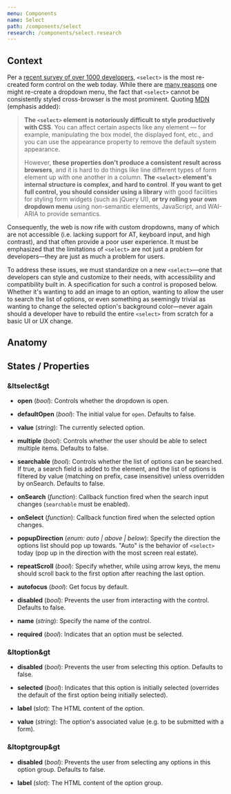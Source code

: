 ```yaml
---
menu: Components
name: Select
path: /components/select
research: /components/select.research
---
```



## Context

Per a [recent survey of over 1000 developers](http://gwhitworth.com/surveys/controls-components/),
`<select>` is the most re-created form control on the web today. While there are
[many reasons](https://github.com/WICG/open-ui/blob/master/platform/select/investigations/use-cases.md) one might
re-create a dropdown menu, the fact that `<select>` cannot be consistently styled cross-browser is the most prominent.
Quoting [MDN](https://developer.mozilla.org/en-US/docs/Web/HTML/Element/select) (emphasis added):

> **The `<select>` element is notoriously difficult to style productively with CSS**. You can affect certain aspects
> like any element — for example, manipulating the box model, the displayed font, etc., and you can use the appearance
> property to remove the default system appearance.
>
> However, **these properties don't produce a consistent result across browsers**, and it is hard to do things like
> line different types of form element up with one another in a column. **The `<select>` element's internal structure
> is complex, and hard to control**. **If you want to get full control, you should consider using a library** with good
> facilities for styling form widgets (such as jQuery UI), **or try rolling your own dropdown menu** using non-semantic
> elements, JavaScript, and WAI-ARIA to provide semantics.

Consequently, the web is now rife with custom dropdowns, many of which are not accessible (i.e. lacking support for
AT, keyboard input, and high contrast), and that often provide a poor user experience. It must be emphasized that the
limitations of `<select>` are not just a problem for developers—they are just as much a problem for users.

To address these issues, we must standardize on a new `<select>`—one that developers can style and customize to their
needs, with accessibility and compatibility built in. A specification for such a control is proposed below.
Whether it's wanting to add an image to an option, wanting to allow the user to search the list of options, or even
something as seemingly trivial as wanting to change the selected option's background color—never again should a developer have
to rebuild the entire `<select>` from scratch for a basic UI or UX change.

## Anatomy

<SelectAnatomy />

## States / Properties

### &ltselect&gt

- **open** (_bool_): Controls whether the dropdown is open.

- **defaultOpen** (_bool_): The initial value for `open`. Defaults to false.

- **value** (_string_): The currently selected option.

- **multiple** (_bool_): Controls whether the user should be able to select multiple items. Defaults to false.

- **searchable** (_bool_): Controls whether the list of options can be searched. If true, a search field is added to
  the element, and the list of options is filtered by value (matching on prefix, case insensitive) unless
  overridden by onSearch. Defaults to false.

- **onSearch** (_function_): Callback function fired when the search input changes (`searchable` must be enabled).

- **onSelect** (_function_): Callback function fired when the selected option changes.

- **popupDirection** (_enum: auto | above | below_): Specify the direction the options list should pop up towards.
  "Auto" is the behavior of `<select>` today (pop up in the direction with the most screen real estate).

- **repeatScroll** (_bool_): Specify whether, while using arrow keys, the menu should scroll back to the first option
  after reaching the last option.

- **autofocus** (_bool_): Get focus by default.

- **disabled** (_bool_): Prevents the user from interacting with the control. Defaults to false.

- **name** (_string_): Specify the name of the control.

- **required** (_bool_): Indicates that an option must be selected.

### &ltoption&gt

- **disabled** (_bool_): Prevents the user from selecting this option. Defaults to false.

- **selected** (_bool_): Indicates that this option is initially selected (overrides the default of the
  first option being initially selected).

- **label** (_slot_): The HTML content of the option.

- **value** (_string_): The option's associated value (e.g. to be submitted with a form).

### &ltoptgroup&gt

- **disabled** (_bool_): Prevents the user from selecting any options in this option group. Defaults to false.

- **label** (_slot_): The HTML content of the option group.
